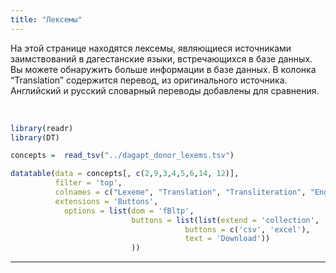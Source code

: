 ```yaml
---
title: "Лексемы"
---
```


На этой странице находятся лексемы, являющиеся источниками заимствований в дагестанские языки, встречающихся в базе данных. Вы можете обнаружить больше информации в базе данных. В колонка "Translation" содержится перевод, из оригинального источника. Английский и русский словарный переводы добавлены для сравнения.

<br>

```r
library(readr)
library(DT)

concepts =  read_tsv("../dagapt_donor_lexems.tsv")

datatable(data = concepts[, c(2,9,3,4,5,6,14, 12)],
          filter = 'top',
          colnames = c("Lexeme", "Translation", "Transliteration", "English_translation", "Russian_translation", "POS", "Language", "Comment"),
          extensions = 'Buttons', 
            options = list(dom = 'fBltp',
                           buttons = list(list(extend = 'collection',
                                       buttons = c('csv', 'excel'),
                                       text = 'Download'))
                           ))

```

------------------------------------------------------------------------
